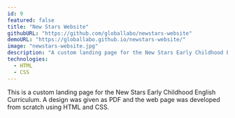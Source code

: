 ```yaml
---
id: 9
featured: false
title: "New Stars Website"
githubURL: "https://github.com/globallabo/newstars-website"
demoURL: "https://globallabo.github.io/newstars-website/"
image: "newstars-website.jpg"
description: "A custom landing page for the New Stars Early Childhood English Curriculum."
technologies:
  - HTML
  - CSS
---
```


This is a custom landing page for the New Stars Early Childhood English Curriculum. A design was given as PDF and the web page was developed from scratch using HTML and CSS.
